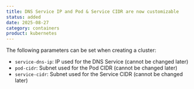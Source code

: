 ```yaml
---
title: DNS Service IP and Pod & Service CIDR are now customizable
status: added
date: 2025-08-27
category: containers
product: kubernetes
---
```


The following parameters can be set when creating a cluster:
- `service-dns-ip`: IP used for the DNS Service (cannot be changed later)
- `pod-cidr`: Subnet used for the Pod CIDR (cannot be changed later)
- `service-cidr`: Subnet used for the Service CIDR (cannot be changed later)

